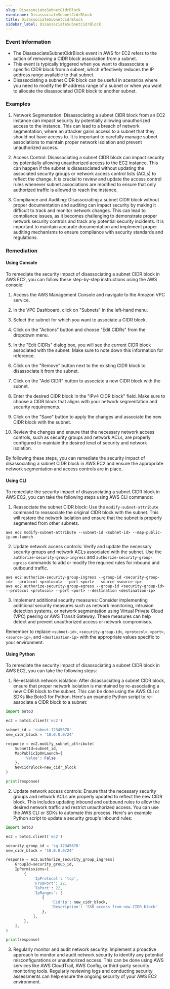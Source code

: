 ```yaml
--- 
slug: DisassociateSubnetCidrBlock
eventname: DisassociateSubnetCidrBlock
title: DisassociateSubnetCidrBlock
sidebar_label: DisassociateSubnetCidrBlock
---
```

                       
### Event Information

- The DisassociateSubnetCidrBlock event in AWS for EC2 refers to the action of removing a CIDR block association from a subnet.
- This event is typically triggered when you want to disassociate a specific CIDR block from a subnet, which effectively reduces the IP address range available to that subnet.
- Disassociating a subnet CIDR block can be useful in scenarios where you need to modify the IP address range of a subnet or when you want to allocate the disassociated CIDR block to another subnet.


### Examples

1. Network Segmentation: Disassociating a subnet CIDR block from an EC2 instance can impact security by potentially allowing unauthorized access to the instance. This can lead to a breach of network segmentation, where an attacker gains access to a subnet that they should not have access to. It is important to carefully manage subnet associations to maintain proper network isolation and prevent unauthorized access.

2. Access Control: Disassociating a subnet CIDR block can impact security by potentially allowing unauthorized access to the EC2 instance. This can happen if the subnet is disassociated without updating the associated security groups or network access control lists (ACLs) to reflect the change. It is crucial to review and update the access control rules whenever subnet associations are modified to ensure that only authorized traffic is allowed to reach the instance.

3. Compliance and Auditing: Disassociating a subnet CIDR block without proper documentation and auditing can impact security by making it difficult to track and monitor network changes. This can lead to compliance issues, as it becomes challenging to demonstrate proper network security controls and track any potential security incidents. It is important to maintain accurate documentation and implement proper auditing mechanisms to ensure compliance with security standards and regulations.

### Remediation

#### Using Console

To remediate the security impact of disassociating a subnet CIDR block in AWS EC2, you can follow these step-by-step instructions using the AWS console:

1. Access the AWS Management Console and navigate to the Amazon VPC service.

2. In the VPC Dashboard, click on "Subnets" in the left-hand menu.

3. Select the subnet for which you want to associate a CIDR block.

4. Click on the "Actions" button and choose "Edit CIDRs" from the dropdown menu.

5. In the "Edit CIDRs" dialog box, you will see the current CIDR block associated with the subnet. Make sure to note down this information for reference.

6. Click on the "Remove" button next to the existing CIDR block to disassociate it from the subnet.

7. Click on the "Add CIDR" button to associate a new CIDR block with the subnet.

8. Enter the desired CIDR block in the "IPv4 CIDR block" field. Make sure to choose a CIDR block that aligns with your network segmentation and security requirements.

9. Click on the "Save" button to apply the changes and associate the new CIDR block with the subnet.

10. Review the changes and ensure that the necessary network access controls, such as security groups and network ACLs, are properly configured to maintain the desired level of security and network isolation.

By following these steps, you can remediate the security impact of disassociating a subnet CIDR block in AWS EC2 and ensure the appropriate network segmentation and access controls are in place.

#### Using CLI

To remediate the security impact of disassociating a subnet CIDR block in AWS EC2, you can take the following steps using AWS CLI commands:

1. Reassociate the subnet CIDR block: Use the `modify-subnet-attribute` command to reassociate the original CIDR block with the subnet. This will restore the network isolation and ensure that the subnet is properly segmented from other subnets. 

```
aws ec2 modify-subnet-attribute --subnet-id <subnet-id> --map-public-ip-on-launch
```

2. Update network access controls: Verify and update the necessary security groups and network ACLs associated with the subnet. Use the `authorize-security-group-ingress` and `authorize-security-group-egress` commands to add or modify the required rules for inbound and outbound traffic.

```
aws ec2 authorize-security-group-ingress --group-id <security-group-id> --protocol <protocol> --port <port> --source <source-ip>
aws ec2 authorize-security-group-egress --group-id <security-group-id> --protocol <protocol> --port <port> --destination <destination-ip>
```

3. Implement additional security measures: Consider implementing additional security measures such as network monitoring, intrusion detection systems, or network segmentation using Virtual Private Cloud (VPC) peering or AWS Transit Gateway. These measures can help detect and prevent unauthorized access or network compromises.

Remember to replace `<subnet-id>`, `<security-group-id>`, `<protocol>`, `<port>`, `<source-ip>`, and `<destination-ip>` with the appropriate values specific to your environment.

#### Using Python

To remediate the security impact of disassociating a subnet CIDR block in AWS EC2, you can take the following steps:

1. Re-establish network isolation: After disassociating a subnet CIDR block, ensure that proper network isolation is maintained by re-associating a new CIDR block to the subnet. This can be done using the AWS CLI or SDKs like Boto3 for Python. Here's an example Python script to re-associate a CIDR block to a subnet:

```python
import boto3

ec2 = boto3.client('ec2')

subnet_id = 'subnet-12345678'
new_cidr_block = '10.0.0.0/24'

response = ec2.modify_subnet_attribute(
    SubnetId=subnet_id,
    MapPublicIpOnLaunch={
        'Value': False
    },
    NewCidrBlock=new_cidr_block
)

print(response)
```

2. Update network access controls: Ensure that the necessary security groups and network ACLs are properly updated to reflect the new CIDR block. This includes updating inbound and outbound rules to allow the desired network traffic and restrict unauthorized access. You can use the AWS CLI or SDKs to automate this process. Here's an example Python script to update a security group's inbound rules:

```python
import boto3

ec2 = boto3.client('ec2')

security_group_id = 'sg-12345678'
new_cidr_block = '10.0.0.0/24'

response = ec2.authorize_security_group_ingress(
    GroupId=security_group_id,
    IpPermissions=[
        {
            'IpProtocol': 'tcp',
            'FromPort': 22,
            'ToPort': 22,
            'IpRanges': [
                {
                    'CidrIp': new_cidr_block,
                    'Description': 'SSH access from new CIDR block'
                },
            ],
        },
    ],
)

print(response)
```

3. Regularly monitor and audit network security: Implement a proactive approach to monitor and audit network security to identify any potential misconfigurations or unauthorized access. This can be done using AWS services like AWS CloudTrail, AWS Config, or third-party security monitoring tools. Regularly reviewing logs and conducting security assessments can help ensure the ongoing security of your AWS EC2 environment.


 